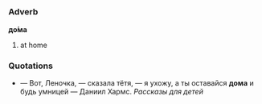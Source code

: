 =={{ru}}==
===Adverb===
'''до́ма'''
#at home

===Quotations===
* &mdash; Вот, Леночка,  &mdash;  сказала тётя, &mdash; я ухожу, а ты оставайся '''дома''' и будь умницей &mdash; Даниил Хармс. ''Рассказы для детей''